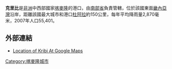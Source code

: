 {{Infobox settlement
<!--See the Table at Infobox Settlement for all fields and descriptions of usage-->
<!-- Basic info  ---------------->
|official_name          = 克里比
|other_name             =
|native_name            = <!-- for cities whose native name is not in English -->
|nickname               = 
|settlement_type        = <!--For Town or Village (Leave blank for the default City)-->
|motto                  =
<!-- images and maps  ----------->
|image_skyline          = Kribi.jpg
|imagesize              = 300px
|image_caption          = 
|image_flag             = 
|flag_size              =
|image_seal             = 
|seal_size              =
|image_shield           = 
|shield_size            =
|image_blank_emblem     =
|blank_emblem_type      =
|blank_emblem_size      =
|image_map              = 
|mapsize                = 
|map_caption            = 
|image_map1             = 
|mapsize1               = 
|map_caption1           = 
|image_dot_map          =
|dot_mapsize            =
|dot_map_caption        =
|dot_x =  |dot_y =
|pushpin_map            = Cameroon<!-- the name of a location map as per http://en.wikipedia.org/wiki/Template:Location_map -->
|pushpin_label_position = above
|pushpin_map_caption    = 
<!-- Location ------------------>
|coordinates_region     = CM
|subdivision_type       = 國家
|subdivision_name       = {{flag|Cameroon}}
|subdivision_type1      = 省
|subdivision_name1      = [[南部省_(喀麥隆)|南部省]]
|subdivision_type2      = 
|subdivision_name2      = 
|subdivision_type3      = 
|subdivision_name3      = 
|subdivision_type4      = 
|subdivision_name4      =
|government_footnotes   =
|government_type        =
|leader_title           =
|leader_name            =
|leader_title1          =  <!-- for places with, say, both a mayor and a city manager -->
|leader_name1           =
|leader_title2          =
|leader_name2           =
|leader_title3          =
|leader_name3           =
|leader_title4          =
|leader_name4           =
|established_title      =  <!-- Settled -->
|established_date       = 
|established_title2     =  <!-- Incorporated (town) -->
|established_date2      = 
|established_title3     =  <!-- Incorporated (city) -->
|established_date3      =
<!-- Area    --------------------->
|area_magnitude         = 
|unit_pref                =Imperial <!--Enter: Imperial, if Imperial (metric) is desired-->
|area_footnotes           =
|area_total_km2           = <!-- ALL fields dealing with a measurements are subject to automatic unit conversion-->
|area_land_km2            = <!--See table @ Template:Infobox Settlement for details on automatic unit conversion-->
|area_water_km2           =
|area_total_sq_mi         =
|area_land_sq_mi          =
|area_water_sq_mi         =
|area_water_percent       =
|area_urban_km2           =
|area_urban_sq_mi         =
|area_metro_km2           =
|area_metro_sq_mi         =
|area_blank1_title        =
|area_blank1_km2          =
|area_blank1_sq_mi        =
<!-- Population   ----------------------->
|population_as_of               =2007
|population_footnotes           = 
|population_note                =
|population_total               =55401
|population_density_km2         =
|population_density_sq_mi       =
|population_metro               =
|population_density_metro_km2   =
|population_density_metro_sq_mi =
|population_urban               =
|population_density_urban_km2   =
|population_density_urban_sq_mi =
|population_blank1_title        =Ethnicities
|population_blank1              =
|population_blank2_title        =Religions
|population_blank2              =
|population_density_blank1_km2 =   
|population_density_blank1_sq_mi =
<!-- General information  --------------->
|timezone               = 
|utc_offset             = 
|timezone_DST           = 
|utc_offset_DST         = 
|latd =02|latm =56|lats =06 |latNS =N
|longd=09|longm=54|longs=36 |longEW=E
|elevation_footnotes    =  <!--for references: use <ref> </ref> tags-->
|elevation_m            = 
|elevation_ft           =
<!-- Area/postal codes & others -------->
|postal_code_type       =  <!-- enter ZIP code, Postcode, Post code, Postal code... -->
|postal_code            =
|area_code              =
|blank_name             =
|blank_info             =
|blank1_name            =
|blank1_info            =
|website                = 
|footnotes              = 
}} 

'''克里比'''是[[非洲|非洲]]中西部國家[[喀麥隆|喀麥隆]]的港口，由[[南部省_(喀麥隆)|南部省]]負責管轄，位於該國東面[[畿內亞灣|畿內亞灣]]沿岸，距離該國最大城市和港口[[杜阿拉|杜阿拉]]約150公里，每年平均降雨量2,870毫米，2007年人口55,401。

==外部連結==
* [http://maps.google.com/maps?q=2.9350%C2%B0N,+9.91000%C2%B0E&hl=en&ie=UTF8&ll=2.935326,9.909067&spn=0.016458,0.046778&sll=2.936741,9.913187&sspn=0.016458,0.046778&gl=us&z=15 Location of Kribi At Google Maps]

{{coord|02|56|06|N| 09|54|36|E|region:CM_type:city|display=title}}
{{Authority control}}
[[Category:喀麥隆城市|Category:喀麥隆城市]]
